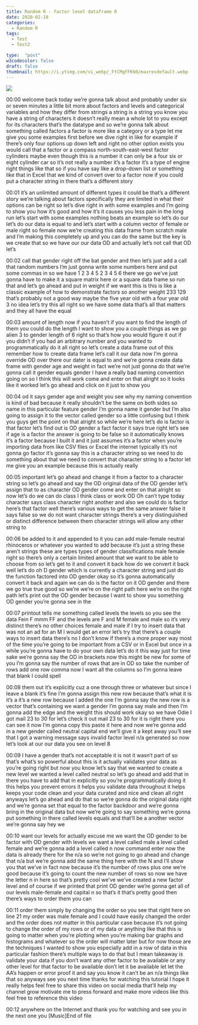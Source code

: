 ```yaml
---
title: Random R - factor level dataframe R
date: 2020-02-18
categories:
  - Random R
tags:
  - Test
  - Test2

type:  "post"
w3codecolor: false
draft: false
thumbnail: https://i.ytimg.com/vi_webp/_FtCMgFFK60/maxresdefault.webp
---
```


<a href="https://www.youtube.com/watch?v=_FtCMgFFK60">
<img src="auto-posts/images/10-RandomR-RTestifavectorcontainsagivenelement.mp4.jpg">
</a>









00:00
welcome back today we're gonna talk about and probably under six or seven
minutes a little bit more about factors and levels and categorical variables and
how they differ from strings a string is a string you know you have a string of
characters it doesn't really mean a whole lot to you except for its
characters that's the datatype and so we're gonna talk about something called
factors a factor is more like a category or a type let me give you some examples
first before we dive right in like for example if there's only four
options up down left and right no other option exists you would call that a
factor or a compass north-south-east-west factor cylinders
maybe even though this is a number it can only be a four six or eight cylinder
car so it's not really a number it's a factor it's a type of engine right
things like that so if you have say like a drop-down list
or something like that in Excel that we kind of convert over to a factor now if
you could put a character string in there that's a different story

00:01
it's an unlimited amount of different types it could be that's a different
story we're talking about factors specifically they are limited in what
their options can be right so let's dive right in with some examples and I'm
going to show you how it's good and how it's it causes you less pain in the long
run let's start with some examples nothing beats an example so let's do our
let's do our data is equal to and let's start with a column vector of female or
male right so female now we're creating this data frame from scratch male and
I'm making this completely up and you can do the same but the key is we create
that so we have our our data OD and actually let's not call that OD let's

00:02
call that gender right off the bat gender and then let's just add a call
that random numbers I'm just gonna write
some numbers here and put some commas in so we have 1 2 3 4 5 2 3 4 5 6 there we
go we've just gonna have to make it a square matrix here or a square data
frame so run that and let's go ahead and
put in weight if we want this is this is like a classic example of how to
demonstrate factors so another weight 233 129 that's probably not a good way
maybe the five year old with a four year old 3 no idea let's try this all right
so we have some data that's all that matters and they all have the equal

00:03
amount of length now if you haven't if you want to find the length of them you
could do the length I want to show you a couple things as we go
alien 3 to gender length of 6 right so that's how you would figure it out if
you didn't if you had an arbitrary number and you wanted to
programmatically do it all right so let's create a data frame out of this
remember how to create data frame let's call it our data now I'm gonna override
OD over there our dater is equal to and we're gonna
create data frame with gender age and weight in fact we're not just gonna do
that we're gonna call it gender equals gender I have a really bad naming
convention going on so I think this will work come and enter on that alright so
it looks like it worked let's go ahead and click on it just to show you

00:04
od it says gender age and weight you see why my naming convention is kind of bad
because it really shouldn't be the same on both sides so name in this particular
feature gender I'm gonna name it gender but I'm also going to assign it to the
vector called gender so a little confusing but I think you
guys get the point on that alright so while we're here let's do is factor is
that factor let's find out is OD gender a fact factor it says true right
let's see if age is a factor the answer is going to be false so it automatically
knows it's a factor because I built it and it just assumes it's a factor when
you're importing data from like CSV files or Excel the internet typically
it's not gonna go factor it's gonna say this is a character string so we need to
do something about that we need to convert that character string to a
factor let me give you an example because this is actually really

00:05
important let's go ahead and change it from a factor to a character string so
let's go ahead and say the OD original data of the OD gender let's assign that
to as character OD gender come and enter on that alright so now let's do we can
do class I think class or work OD Oh can't type today character says class
character right another and also we could do is factor here's that factor
well there's various ways to get the same answer false it says false so we do
not want character strings there's a very distinguished or distinct
difference between them character strings will allow any other string to

00:06
be added to it and appended to it you can add male-female neutral rhinoceros
or whatever you wanted to add because it's just a string these aren't strings
these are types types of gender classifications male female right so
there's only a certain limited amount that we want to be able to choose from
so let's get to it and convert it back how do we convert it back
well let's do oh D gender which is currently a character string and just do
the function factored into OD gender okay so it's gonna automatically convert
it back and again we can do is the factor on it
OD gender and there we go true true good so we're we're on the right path here
we're on the right path let's print out the OD gender because I
want to show you something OD gender you're gonna see in the

00:07
printout tells me something called levels the levels so you see the data
Fein F mmm FF and the levels are F and M female and male so it's very distinct
there's no other choices female and male if I try to insert data that was not an
ad for an M I would get an error let's try that there's a couple ways to insert
data there's no I don't know if there's a more proper way most of the time
you're going to be important from a CSV or in Excel but once in a while you're
gonna have to do your own data let's do it this way just for time sake we're
gonna say the OD in brackets now this might be new for some of you I'm gonna
say the number of rows that are in OD so take the number of rows add one row
comma now I want all the columns so I'm gonna leave that blank I could spell

00:08
them out it's explicitly cuz a one through three or whatever but since I
leave a blank it's fine I'm gonna assign this new row because that's what it is
it's a it's a new row because I added the one I'm gonna say the new row is a
vector that's containing we want a gender I'm gonna say male and then I'm
gonna add the edge and the weight this should work
okay so we have Odie I got mail 23 to 30 for let's check it out
mail 23 to 30 for it is right there you can see it now I'm gonna copy this paste
it here and now we're gonna add in a new gender called neutral capital end we'll
give it a kept away you'll see that I got a warning message says invalid
factor level n/a generated so now let's look at our our data you see on level 8

00:09
I have a gender that's not acceptable it is not it wasn't part of so that's
what's so powerful about this is it actually validates your data as you're
going right but now you know let's say that we wanted to create a new level we
wanted a level called neutral so let's go ahead and add that in there you have
to add that in explicitly so you're programmatically doing it this helps you
prevent errors it helps you validate data throughout it helps keeps your code
clean and your data curated and nice and clean all right anyways let's go ahead
and do that so we're gonna do the original data right and we're gonna set
that equal to the factor backdoor and we're gonna bring in the original data
but now we're going to say something we're gonna put something in there
called levels equals and that'll be a another vector we're gonna say hey we

00:10
want our levels for actually excuse me we want the OD gender to be factor with
OD gender with levels we want a level called male a level called female and
we're gonna add a level called n now command enter now the data is already
there for the n/a so we're not going to go ahead and change that n/a but we're
gonna add the same thing here with the N
and I'll show you that we've in fact now
because it's the number of rows plus one we're good because it's going to count
the new number of rows so now we have the letter n in here so that's pretty
cool we've we've created a new factor level and of course if we printed that
print OD gender we're gonna get all of our levels male-female and capital n so
that's it that's pretty good then there's ways to order them you can

00:11
order them simply by changing the order so you see that right here on line 21 my
order was male female and I could have easily changed the order and the order
does not matter in this particular case because it's not going to change the
order of my rows or of my data or anything like that this is going to
matter when you're plotting when you're making bar graphs and histograms and
whatever so the order will matter later but for now those are the techniques I
wanted to show you especially add in a row of data in this
particular fashion there's multiple ways to do that but I mean takeaway is
validate your data if you don't want any other factor to be available or any
other level for that factor to be available don't let it be available let
let the AA's happen or error proof it and say you know it can't be an n/a
things like that so anyways see you next
time thanks for watching this tutorial I hope it really helps feel free to share
this video on social media that'll help my channel grow motivate me to press
forward and make more videos like this feel free to reference this video

00:12
anywhere on the Internet and thank you for watching and see you in the next one
you [Music]End of file


